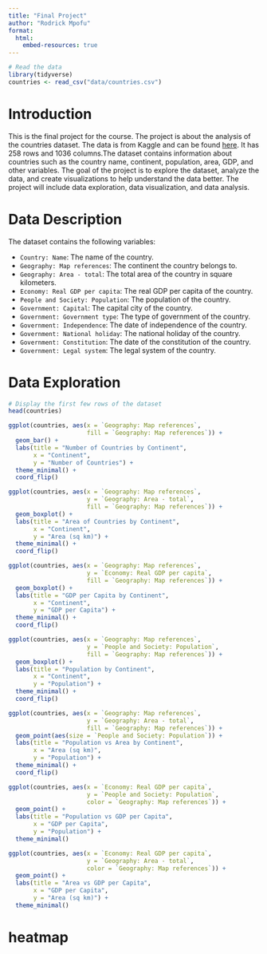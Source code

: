 ```yaml
---
title: "Final Project"
author: "Rodrick Mpofu"
format: 
  html:
    embed-resources: true
---
```


```r
# Read the data
library(tidyverse)
countries <- read_csv("data/countries.csv")
```


# Introduction

This is the final project for the course. The project is about the analysis of the countries dataset. The data is from Kaggle and can be found [here](https://www.kaggle.com/datasets/lucafrance/the-world-factbook-by-cia). It has 258 rows and 1036 columns.The dataset contains information about countries such as the country name, continent, population, area, GDP, and other variables. The goal of the project is to explore the dataset, analyze the data, and create visualizations to help understand the data better. The project will include data exploration, data visualization, and data analysis. 

# Data Description

The dataset contains the following variables:

- `Country: Name`: The name of the country.
- `Geography: Map references`: The continent the country belongs to.
- `Geography: Area - total`: The total area of the country in square kilometers.
- `Economy: Real GDP per capita`: The real GDP per capita of the country.
- `People and Society: Population`: The population of the country.
- `Government: Capital`: The capital city of the country.
- `Government: Government type`: The type of government of the country.
- `Government: Independence`: The date of independence of the country.
- `Government: National holiday`: The national holiday of the country.
- `Government: Constitution`: The date of the constitution of the country.
- `Government: Legal system`: The legal system of the country.    


# Data Exploration

```r
# Display the first few rows of the dataset
head(countries)
```


```r
ggplot(countries, aes(x = `Geography: Map references`, 
                      fill = `Geography: Map references`)) +
  geom_bar() +
  labs(title = "Number of Countries by Continent",
       x = "Continent",
       y = "Number of Countries") +
  theme_minimal() +
  coord_flip()

```

```r
ggplot(countries, aes(x = `Geography: Map references`, 
                      y = `Geography: Area - total`, 
                      fill = `Geography: Map references`)) +
  geom_boxplot() +
  labs(title = "Area of Countries by Continent",
       x = "Continent",
       y = "Area (sq km)") +
  theme_minimal() +
  coord_flip()

```

```r

ggplot(countries, aes(x = `Geography: Map references`, 
                      y = `Economy: Real GDP per capita`, 
                      fill = `Geography: Map references`)) +
  geom_boxplot() +
  labs(title = "GDP per Capita by Continent",
       x = "Continent",
       y = "GDP per Capita") +
  theme_minimal() +
  coord_flip()

```

```r
ggplot(countries, aes(x = `Geography: Map references`, 
                      y = `People and Society: Population`, 
                      fill = `Geography: Map references`)) +
  geom_boxplot() +
  labs(title = "Population by Continent",
       x = "Continent",
       y = "Population") +
  theme_minimal() +
  coord_flip()

```

```r
ggplot(countries, aes(x = `Geography: Map references`, 
                      y = `Geography: Area - total`, 
                      fill = `Geography: Map references`)) +
  geom_point(aes(size = `People and Society: Population`)) +
  labs(title = "Population vs Area by Continent",
       x = "Area (sq km)",
       y = "Population") +
  theme_minimal() +
  coord_flip()

```

```r
ggplot(countries, aes(x = `Economy: Real GDP per capita`, 
                      y = `People and Society: Population`, 
                      color = `Geography: Map references`)) +
  geom_point() +
  labs(title = "Population vs GDP per Capita",
       x = "GDP per Capita",
       y = "Population") +
  theme_minimal()

```

```r
ggplot(countries, aes(x = `Economy: Real GDP per capita`, 
                      y = `Geography: Area - total`, 
                      color = `Geography: Map references`)) +
  geom_point() +
  labs(title = "Area vs GDP per Capita",
       x = "GDP per Capita",
       y = "Area (sq km)") +
  theme_minimal()

```

# heatmap

```r



```

